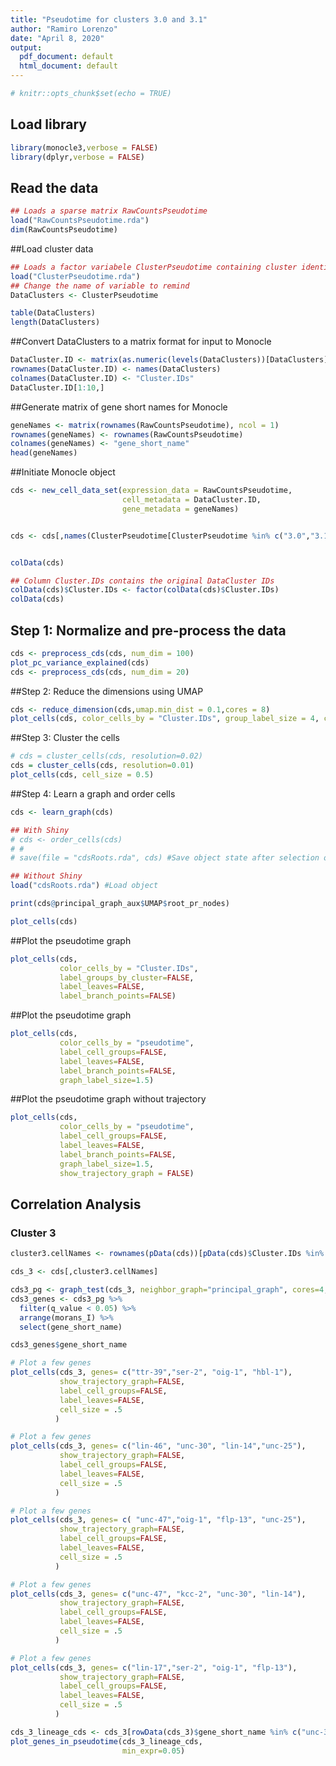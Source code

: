 ```yaml
---
title: "Pseudotime for clusters 3.0 and 3.1"
author: "Ramiro Lorenzo"
date: "April 8, 2020"
output:
  pdf_document: default
  html_document: default
---
```


```r
# knitr::opts_chunk$set(echo = TRUE)
```


## Load library
```r
library(monocle3,verbose = FALSE)
library(dplyr,verbose = FALSE)
```

## Read the data
```r
## Loads a sparse matrix RawCountsPseudotime
load("RawCountsPseudotime.rda")
dim(RawCountsPseudotime)
```

##Load cluster data
```r
## Loads a factor variabele ClusterPseudotime containing cluster identities
load("ClusterPseudotime.rda")
## Change the name of variable to remind
DataClusters <- ClusterPseudotime

table(DataClusters)
length(DataClusters)
```

##Convert DataClusters to a matrix format for input to Monocle
```r
DataCluster.ID <- matrix(as.numeric(levels(DataClusters))[DataClusters], ncol = 1)
rownames(DataCluster.ID) <- names(DataClusters)
colnames(DataCluster.ID) <- "Cluster.IDs"
DataCluster.ID[1:10,]
```

##Generate matrix of gene short names for Monocle
```r
geneNames <- matrix(rownames(RawCountsPseudotime), ncol = 1)
rownames(geneNames) <- rownames(RawCountsPseudotime)
colnames(geneNames) <- "gene_short_name"
head(geneNames)
```

##Initiate Monocle object
```r
cds <- new_cell_data_set(expression_data = RawCountsPseudotime,
                         cell_metadata = DataCluster.ID,
                         gene_metadata = geneNames)


cds <- cds[,names(ClusterPseudotime[ClusterPseudotime %in% c("3.0","3.1")])]


colData(cds)

## Column Cluster.IDs contains the original DataCluster IDs
colData(cds)$Cluster.IDs <- factor(colData(cds)$Cluster.IDs)
colData(cds)
```

## Step 1: Normalize and pre-process the data
```r
cds <- preprocess_cds(cds, num_dim = 100)
plot_pc_variance_explained(cds)
cds <- preprocess_cds(cds, num_dim = 20)
```

##Step 2: Reduce the dimensions using UMAP
```r
cds <- reduce_dimension(cds,umap.min_dist = 0.1,cores = 8)
plot_cells(cds, color_cells_by = "Cluster.IDs", group_label_size = 4, cell_size = 0.5)
```
##Step 3: Cluster the cells
```r
# cds = cluster_cells(cds, resolution=0.02)
cds = cluster_cells(cds, resolution=0.01)
plot_cells(cds, cell_size = 0.5)

```

##Step 4: Learn a graph and order cells
```r
cds <- learn_graph(cds)
```
```r
## With Shiny
# cds <- order_cells(cds)
# #
# save(file = "cdsRoots.rda", cds) #Save object state after selection of roots

## Without Shiny
load("cdsRoots.rda") #Load object

print(cds@principal_graph_aux$UMAP$root_pr_nodes)
```
```r
plot_cells(cds)
```

##Plot the pseudotime graph
```r
plot_cells(cds,
           color_cells_by = "Cluster.IDs",
           label_groups_by_cluster=FALSE,
           label_leaves=FALSE,
           label_branch_points=FALSE)
```

##Plot the pseudotime graph
```r
plot_cells(cds,
           color_cells_by = "pseudotime",
           label_cell_groups=FALSE,
           label_leaves=FALSE,
           label_branch_points=FALSE, 
           graph_label_size=1.5)
```

##Plot the pseudotime graph without trajectory
```r
plot_cells(cds,
           color_cells_by = "pseudotime",
           label_cell_groups=FALSE,
           label_leaves=FALSE,
           label_branch_points=FALSE, 
           graph_label_size=1.5,
           show_trajectory_graph = FALSE)
```

## Correlation Analysis
### Cluster 3
```r
cluster3.cellNames <- rownames(pData(cds))[pData(cds)$Cluster.IDs %in% c(3, 3.1)]

cds_3 <- cds[,cluster3.cellNames]

cds3_pg <- graph_test(cds_3, neighbor_graph="principal_graph", cores=4, verbose = F)
cds3_genes <- cds3_pg %>% 
  filter(q_value < 0.05) %>% 
  arrange(morans_I) %>% 
  select(gene_short_name)
```

```r
cds3_genes$gene_short_name
```

```r
# Plot a few genes
plot_cells(cds_3, genes= c("ttr-39","ser-2", "oig-1", "hbl-1"),
           show_trajectory_graph=FALSE,
           label_cell_groups=FALSE,
           label_leaves=FALSE,
           cell_size = .5
          )

```
```r
# Plot a few genes
plot_cells(cds_3, genes= c("lin-46", "unc-30", "lin-14","unc-25"),
           show_trajectory_graph=FALSE,
           label_cell_groups=FALSE,
           label_leaves=FALSE,
           cell_size = .5
          )
```
```r
# Plot a few genes
plot_cells(cds_3, genes= c( "unc-47","oig-1", "flp-13", "unc-25"),
           show_trajectory_graph=FALSE,
           label_cell_groups=FALSE,
           label_leaves=FALSE,
           cell_size = .5
          )
```
```r
# Plot a few genes
plot_cells(cds_3, genes= c("unc-47", "kcc-2", "unc-30", "lin-14"),
           show_trajectory_graph=FALSE,
           label_cell_groups=FALSE,
           label_leaves=FALSE,
           cell_size = .5
          )
```
```r
# Plot a few genes
plot_cells(cds_3, genes= c("lin-17","ser-2", "oig-1", "flp-13"),
           show_trajectory_graph=FALSE,
           label_cell_groups=FALSE,
           label_leaves=FALSE,
           cell_size = .5
          )
```
```r

cds_3_lineage_cds <- cds_3[rowData(cds_3)$gene_short_name %in% c("unc-30", "unc-47", "kcc-2", "oig-1", "flp-13"),]
plot_genes_in_pseudotime(cds_3_lineage_cds,
                         min_expr=0.05)
```


